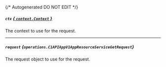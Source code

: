 {/* Autogenerated DO NOT EDIT  */}

##### `ctx` [*{ `context.Context` }*](https://pkg.go.dev/context#Context)
The context to use for the request.

---
##### `request` *{`operations.C1APIAppV1AppResourceServiceGetRequest`}*
The request object to use for the request.
<Collapsible openLabel={Labels.showProperties} closeLabel={Labels.hideProperties}>
    <C1APIAppV1AppResourceServiceGetRequest/>
</Collapsible>



